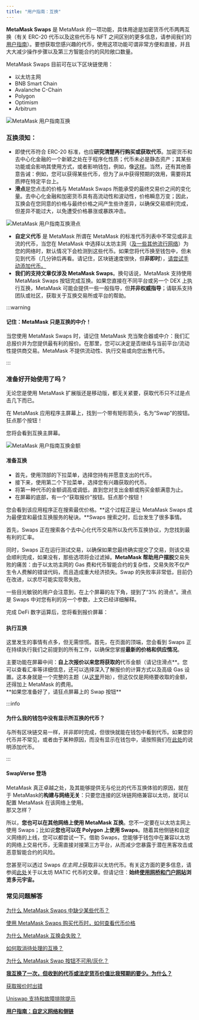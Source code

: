 ```yaml
---
title: "用户指南：互换"
---
```


**MetaMask Swaps** 是 MetaMask 的一项功能，具体用途是加密货币代币两两互换（有关 ERC-20 代币以及这些代币与 NFT 之间区别的更多信息，请参阅我们的[用户指南](/managing-my-tokens/user-guide-tokens)）。要想获取您感兴趣的代币，使用这项功能可谓非常方便和直接，并且大大减少操作步骤以及第三方智能合约的风险敞口数量。

MetaMask Swaps 目前可在以下区块链使用：

- 以太坊主网
- BNB Smart Chain
- Avalanche C-Chain
- Polygon
- Optimism
- Arbitrum

<div class="center-container">
  <div class="img-medium">
    <img
      src={
        require("../../../../../img/i18n/legacy/MetaMask_user_guide_swaps.png")
          .default
      }
      alt="MetaMask 用户指南互换"
    />
  </div>
</div>

### **互换须知：**

- 即使代币符合 ERC-20 标准，也应**研究清楚再行购买或获取代币**。加密货币和去中心化金融的一个新颖之处在于程序化性质；代币未必是静态资产；其某些功能或会影响其使用方式，或者影响钱包，例如，像[这样](https://www.reddit.com/r/CryptoCurrency/comments/owkokz/scam_alert_vera_tokens/)。当然，还有其他善意告诫：例如，您可以获得某些代币，但为了从中获得预期的效用，需要将其质押在特定平台上。
- **滑点**是您点击的价格与 MetaMask Swaps 所能承受的最终交易价之间的变化量。去中心化金融和加密货币具有高流动性和波动性，价格瞬息万变；因此，互换会在您同意的价格与最终价格之间产生些许差异，以确保交易顺利完成，但差异不能过大，以免遭受价格暴涨或暴跌冲击。

<div class="center-container">
  <div class="img-medium">
    <img
      src={
        require("../../../../../img/token-swaps/i-did-a-swap-but-received-fewer-tokens-or-less-fiat-value-than-i-expected-why-/MetaMask_user_guide_swaps_slippage.png")
          .default
      }
      alt="MetaMask 用户指南互换滑点"
    />
  </div>
</div>

- **自定义代币** 是 MetaMask 所谓在 MetaMask 的标准代币列表中不常见或非主流的代币，当您在 MetaMask 中选择以太坊主网（[及一些其他流行网络](/managing-my-tokens/custom-tokens/how-to-display-tokens-in-metamask)）为您的网络时，默认情况下会检测到这些代币。如果您将代币换至钱包中，但未见到代币（几分钟后再看。请记住，区块链速度很快，但**非即时**），[请尝试手动添加代币。](/managing-my-tokens/custom-tokens/how-to-display-tokens-in-metamask)
- **我们的支持文章仅涉及 MetaMask Swaps**。换句话说，MetaMask 支持使用 MetaMask Swaps 按钮完成互换。如果您直接在不同平台或另一个 DEX 上执行互换，MetaMask 可能会提供一些一般指导，但**并非权威指导**；请联系支持团队或社区，获取关于互换交易所或平台的帮助。

:::warning

#### 记住：MetaMask 只是互换的中介！

当您使用 MetaMask Swaps 时，请记住 MetaMask 充当聚合器或中介：我们汇总报价并为您提供最有利的报价。在那里，您可以决定是否继续与当前平台/流动性提供商交易。MetaMask 不提供流动性、执行交易或向您出售代币。

:::

### 准备好开始使用了吗？

无论您是使用 MetaMask 扩展版还是移动版，都无关紧要，获取代币只不过是点击几下而已。

在 MetaMask 应用程序主屏幕上，找到一个带有矩形箭头，名为“Swap”的按钮。狂点那个按钮！

您将会看到互换主屏幕。

<div class="center-container">
  <div class="img-medium">
    <img
      src={
        require("../../../../../img/i18n/legacy/MetaMask_user_guide_swaps_amount.png")
          .default
      }
      alt="MetaMask 用户指南互换金额"
    />
  </div>
</div>

#### **准备互换**

- 首先，使用顶部的下拉菜单，选择您持有并愿意支出的代币。
- 接下来，使用第二个下拉菜单，选择您有兴趣获取的代币。
- 将第一种代币的金额调高或调低，直到您对支出金额或购买金额满意为止。
- 在屏幕的底部，有一个“获取报价”按钮。狂点那个按钮！

您会看到该应用程序正在搜索最优价格。**这个过程正是让 MetaMask Swaps 成为最便宜和最佳互换服务的秘诀。**Swaps 搜索之时，后台发生了很多事情。

首先，Swaps 正在搜索各个去中心化代币交易所以及代币互换协议，为您找到最有利的汇率。

同时，Swaps 正在运行测试交易，以确保如果您最终确实提交了交易，则该交易会顺利完成，如果没有，那些选项将会过滤掉。**MetaMask 帮助用户摆脱**交易失败的痛苦：由于以太坊主网的 Gas 费和代币智能合约的复杂性，交易失败不仅产生令人费解的错误代码，而且造成重大经济损失。Swap 的失败率非常低，目前仍在改进，以求尽可能实现零失败。

一些目光敏锐的用户会注意到，在上个屏幕的左下角，提到了“3% 的滑点”。滑点是 Swaps 中对您有利的另一个参数，上文已经详细解释。

完成 DeFi 数字运算后，您将看到报价屏幕：

###

#### **执行互换**

这里发生的事情有点多，但无需惊慌。首先，在页面的顶端，您会看到 Swaps 正在持续执行我们之前提到的所有工作，以确保您掌握**最新的价格和供应情况**。

主要功能在屏幕中间：**自上次报价以来您将获取的**代币金额（请记住滑点**。您可以查看汇率等详细信息，还可以选择深入了解报价的计算方式以及高级 Gas 设置。这本身就是一个完整的主题（从[这里](/transactions-and-gas/gas-fees/user-guide-gas)开始），但这仅仅是网络要收取的金额，还得加上 MetaMask 的费用。\
**如果您准备好了，请狂点屏幕上的 Swap 按钮\*\*

:::info

#### 为什么我的钱包中没有显示所互换的代币？

与所有区块链交易一样，并非即时完成，但很快就能在钱包中看到代币。如果您的代币并不常见，或者由于某种原因，而没有显示在钱包中，请按照我们在[此处](/managing-my-tokens/custom-tokens/how-to-display-tokens-in-metamask)的说明添加代币。

:::

#### **SwapVerse 登场**

MetaMask 真正卓越之处，及其能够提供无与伦比的代币互换体验的原因，就在于 MetaMask的**构建与网络无关**：只要您连接的区块链网络兼容以太坊，就可以配置 MetaMask 在该网络上使用。\
那又怎样？

所以，**您也可以在其他网络上使用 MetaMask 互换**。您不一定要在以太坊主网上使用 Swaps；比如说**您也可以在 Polygon 上使用 Swaps**。随着其他侧链和自定义网络的上线，您可以都尝试一下。借助 Swaps，您能够于钱包中在兼容以太坊的网络上交易代币，无需直接对接第三方平台，从而减少您暴露于潜在黑客攻击或恶意智能合约的风险。

您甚至可以透过 Swaps *在主网上*获取非以太坊代币。有关这方面的更多信息，请参阅[此处](https://support.metamask.io/hc/en-us/articles/4404417979035)关于以太坊 MATIC 代币的文章。但请记住：**始终[使用网桥和门户网站](/networks-and-sidechains/managing-networks/user-guide-custom-networks-and-sidechains)浏览多元宇宙。**

### **常见问题解答**

[为什么 MetaMask Swaps 中缺少某些代币？](/token-swaps/why-are-some-tokens-missing-from-metamask-swaps)

[使用 MetaMask Swaps 购买代币时，如何查看代币价格](/token-swaps/how-do-i-see-the-price-at-time-of-purchase-for-tokens-bought-through-swaps)

[为什么 MetaMask 互换会失败？](/token-swaps/why-did-my-metamask-swap-fail)

[如何取消待处理的互换？](/token-swaps/how-to-cancel-a-pending-swap)

[为什么 MetaMask Swap 按钮不可用/灰化？](/token-swaps/why-is-the-metamask-swap-button-unavailable---greyed-out)

**[我互换了一次，但收到的代币或法定货币价值比我预期的要少。为什么？](/token-swaps/i-did-a-swap-but-received-fewer-tokens-or-less-fiat-value-than-i-expected-why-)**

[获取报价时出错](/token-swaps/error-fetching-quote)

[Uniswap 支持和故障排除提示](/token-swaps/uniswap-support-and-troubleshooting-tips)

**[用户指南：自定义网络和侧链](/networks-and-sidechains/managing-networks/user-guide-custom-networks-and-sidechains)**
